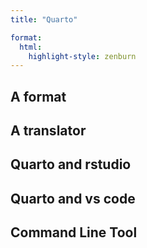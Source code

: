 ```yaml
---
title: "Quarto"

format:
  html:
    highlight-style: zenburn
---
```



## A format

## A translator

## Quarto and rstudio

## Quarto and vs code

## Command Line Tool 

